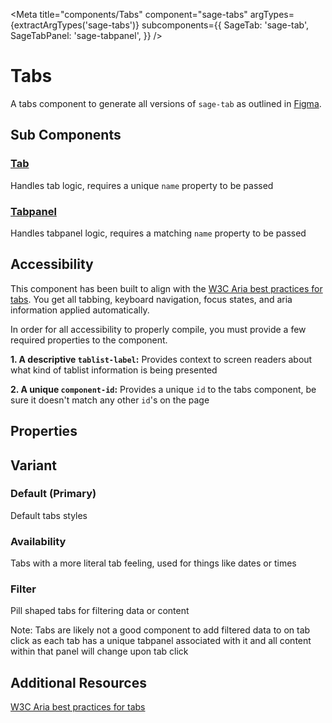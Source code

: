 


<Meta
  title="components/Tabs"
  component="sage-tabs"
  argTypes={extractArgTypes('sage-tabs')}
  subcomponents={{
    SageTab: 'sage-tab',
    SageTabPanel: 'sage-tabpanel',
  }}
/>

# Tabs

A tabs component to generate all versions of `sage-tab` as outlined in [Figma](https://www.figma.com/file/sMbtLUHSt2vfKgKjyQ3052/%F0%9F%A7%A9-Sage-components?node-id=488%3A43471&t=5FtThY98rugq7hGi-1).

## Sub Components

### [Tab](/docs/components-tabs-tab--default)

Handles tab logic, requires a unique `name` property to be passed

### [Tabpanel](/docs/components-tabs-tabpanel--default)

Handles tabpanel logic, requires a matching `name` property to be passed

## Accessibility

This component has been built to align with the [W3C Aria best practices for tabs](https://www.w3.org/WAI/ARIA/apg/patterns/tabs/). You get all tabbing, keyboard navigation, focus states, and aria information applied automatically.

In order for all accessibility to properly compile, you must provide a few required properties to the component.

**1. A descriptive `tablist-label`:** Provides context to screen readers about what kind of tablist information is being presented

**2. A unique `component-id`:** Provides a unique `id` to the tabs component, be sure it doesn't match any other `id`'s on the page

## Properties

<ArgsTable of="sage-tabs" />

## Variant

### Default (Primary)

Default tabs styles

<Canvas>
  <Story story={stories.Primary} />
</Canvas>

### Availability

Tabs with a more literal tab feeling, used for things like dates or times

<Canvas>
  <Story story={stories.Availability} />
</Canvas>

### Filter

Pill shaped tabs for filtering data or content

Note: Tabs are likely not a good component to add filtered data to on tab click as each tab has a unique tabpanel associated with it and all content within that panel will change upon tab click

<Canvas>
  <Story story={stories.Filter} />
</Canvas>

## Additional Resources

[W3C Aria best practices for tabs](https://www.w3.org/WAI/ARIA/apg/patterns/tabs/)
